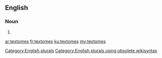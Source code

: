 ==English==

===Noun===
{{head|en}}

# {{plural of|textome}}

[[Category:English plurals]][[Category:English plurals using obsolete wikisyntax]]

[[ar:textomes]]
[[fr:textomes]]
[[ku:textomes]]
[[my:textomes]]
